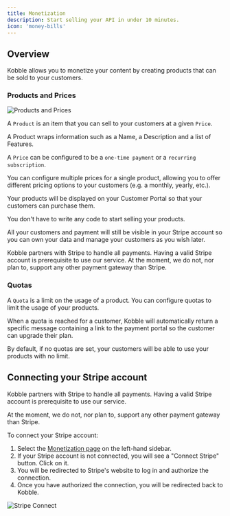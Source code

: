 ```yaml
---
title: Monetization
description: Start selling your API in under 10 minutes.
icon: 'money-bills'
---
```


## Overview

Kobble allows you to monetize your content by creating products that can be sold to your customers.

### Products and Prices

![Products and Prices](/images/product-relations.jpg)

A `Product` is an item that you can sell to your customers at a given `Price`.

A Product wraps information such as a Name, a Description and a list of Features.

A `Price` can be configured to be a `one-time payment` or a `recurring subscription`.

You can configure multiple prices for a single product, allowing you to offer different pricing options to your customers (e.g. a monthly, yearly, etc.).

Your products will be displayed on your Customer Portal so that your customers can purchase them.

You don't have to write any code to start selling your products.

All your customers and payment will still be visible in your Stripe account so you can own your data and manage your customers as you wish later.

<Note>
    Kobble partners with Stripe to handle all payments. Having a valid Stripe account is prerequisite to use our service.
    At the moment, we do not, nor plan to, support any other payment gateway than Stripe.
</Note>

### Quotas

A `Quota` is a limit on the usage of a product. You can configure quotas to limit the usage of your products.

When a quota is reached for a customer, Kobble will automatically return a specific message containing a link to the payment portal so the customer can upgrade their plan.

<Note>
    By default, if no quotas are set, your customers will be able to use your products with no limit.
</Note>


## Connecting your Stripe account

Kobble partners with Stripe to handle all payments. Having a valid Stripe account is prerequisite to use our service.

<Note>
  At the moment, we do not, nor plan to, support any other payment gateway than Stripe.
</Note>

To connect your Stripe account:

1. Select the [Monetization page](https://app.kobble.io/p/monetize/products) on the left-hand sidebar.
2. If your Stripe account is not connected, you will see a "Connect Stripe" button. Click on it.
3. You will be redirected to Stripe's website to log in and authorize the connection.
4. Once you have authorized the connection, you will be redirected back to Kobble.

![Stripe Connect](/images/settings/stripe-connect.jpeg)

